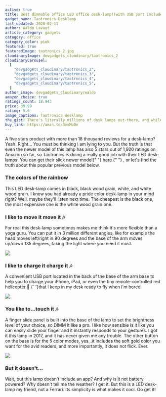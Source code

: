 ```yaml
---
active: true
title: Best dimmable office LED office desk-lamp!(with USB port included)
gadget_name: Taotronics Desklamp
last_updated: 2020-02-11
author: Waldo Lavaut
article_category: gadgets
category: office
category_color: pink
featured: true
featuredImage: taotronics_2.jpg
cloudinaryImage: devgadgets_cloudinary/taotronics_2
cloudinaryCarousel:
  [
    "devgadgets_cloudinary/taotronics_2",
    "devgadgets_cloudinary/taotronics_3",
    "devgadgets_cloudinary/taotronics_4",
    "devgadgets_cloudinary/taotronics_5",
  ]
author_image: devgadgets_cloudinary/waldo
amazon_choice: true
ratings_count: 18.943
price: 39.99
rating: 5.0
image_captions: Taotronics desklamp
the_gist: There's literally millions of desk lamps out-there, and while this one last, I can guarantee you that it's hard to match such features with a great price. The Taotronics LED Desk Lamp with Dimmable and a USB charging port, 5 lightning modes and 7 brightness levels. I've had mine for 3 years already and it still in perfect shape. This is must buy!.
buy_link: https://amzn.to/3moMoOn
---
```


<article className="mt-12 text-lg prose max-w-sm md:max-w-none text-cool-gray-500">

<p>
  A five stars product with more than 18 thousand reviews for a desk-lamp? Yeah.
  Right... You must be thinking I am lying to you. But the truth is that even
  the newer model of this lamp has also 5 stars out of 1,920 ratings on Amazon
  so far, so Taotronics is doing a really good job with their LED desk-lamps.
  You can get their slick newer model{" "}
  <a
    href="https://amzn.to/2RvcAs8"
    style={{ textDecoration: "underline", color: "#F47481" }}
    target="\_blank"
    rel="noreferrer"
  >
    here
  </a>{" "}
  , or let's find the truth about this popular previous model below.
</p>

<h3>The colors of the rainbow</h3>
<p>
  This LED desk-lamp comes in black, black wood grain, white, and white wood
  grain. I know you had already a pride color desk-lamp in your mind right?
  Well, maybe they'll listen next time. The cheapest is the black one, the most
  expensive one is the white wood grain one.
</p>

<h3>I like to move it move it 🎶</h3>
<p>
  For real this desk-lamp sometimes makes me think it's more flexible than a
  yoga guru. You can put it in 3 million different angles, like for example the
  head moves left/right in 90 degrees and the base of the arm moves up/down 135
  degrees, taking the light where you need it most.
</p>

<div className="my-8 flex justify-center">
  <img
    className="rounded-lg shadow-lg"
    src="https://res.cloudinary.com/devgadgets/image/upload/q_auto,f_auto/v1600180286/devgadgets_cloudinary/taotronics_led_desklamp_movement.jpg"
  />
</div>

<h3>I like to charge it charge it 🎶</h3>
<p>
  A convenient USB port located in the back of the base of the arm base to help
  you to charge your iPhone, iPad, or even the tiny remote-controlled red
  helicopter 🚁 {` `}that I keep in my desk ready to fly when I'm bored.
</p>

<div className="my-8 flex justify-center">
  <img
    className="rounded-lg shadow-lg"
    src="https://res.cloudinary.com/devgadgets/image/upload/q_auto,f_auto/v1600180524/devgadgets_cloudinary/taotronics_led_desklamp_charge_usb.jpg"
  />
</div>

<h3>You like to...touch it 🎶</h3>
<p>
  A finger slide panel is built into the base of the lamp to set the brightness
  level of your choice, so DIMM it like a pro. I like how sensible is it like
  you can easily slide your finger and it instantly responds to your gestures. I
  got it this lamp in 2017, and it has never given me any trouble. The other
  button on the base is for the 5 color modes, yes...it includes the soft gold
  color you want for the avid readers, and more importantly, it does not flick.
  Ever.
</p>

<div className="my-8 flex justify-center">
  <img
    className="rounded-lg shadow-lg w-full h-full object-cover object-center"
    src="https://res.cloudinary.com/devgadgets/image/upload/q_auto,f_auto/v1600181408/devgadgets_cloudinary/taotronics_mom_reading_to_kids.jpg"
  />
</div>

<h3>But it doesn't...</h3>
<p>Wait, but this lamp doesn't include an app? And why is it not battery powered? Why doesn't tell me the weather? I get it. But this is a <span className="text-teal-500 font-semibold">LED desk-lamp</span> my friend, not a Ferrari. Its simplicity is what makes it cool. Go get it!</p>
</article>
<Carousel carousel={props.carousel} />
